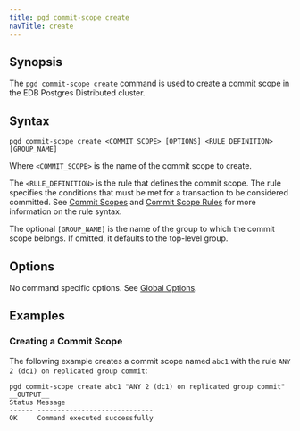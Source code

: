 ```yaml
---
title: pgd commit-scope create
navTitle: create
---
```


## Synopsis

The `pgd commit-scope create` command is used to create a commit scope in the EDB Postgres Distributed cluster.

## Syntax

```shell
pgd commit-scope create <COMMIT_SCOPE> [OPTIONS] <RULE_DEFINITION> [GROUP_NAME]
```

Where `<COMMIT_SCOPE>` is the name of the commit scope to create.

The `<RULE_DEFINITION>` is the rule that defines the commit scope. The rule specifies the conditions that must be met for a transaction to be considered committed. See [Commit Scopes](/pgd/latest/commit-scopes) and [Commit Scope Rules](/pgd/latest/commit_scopes/commit-scope-rules) for more information on the rule syntax.

The optional `[GROUP_NAME]` is the name of the group to which the commit scope belongs. If omitted, it defaults to the top-level group.

## Options

No command specific options. See [Global Options](../index#global-options).

## Examples

### Creating a Commit Scope

The following example creates a commit scope named `abc1` with the rule `ANY 2 (dc1) on replicated group commit`:

```shell
pgd commit-scope create abc1 "ANY 2 (dc1) on replicated group commit"
__OUTPUT__
Status Message
------ -----------------------------
OK     Command executed successfully
```





